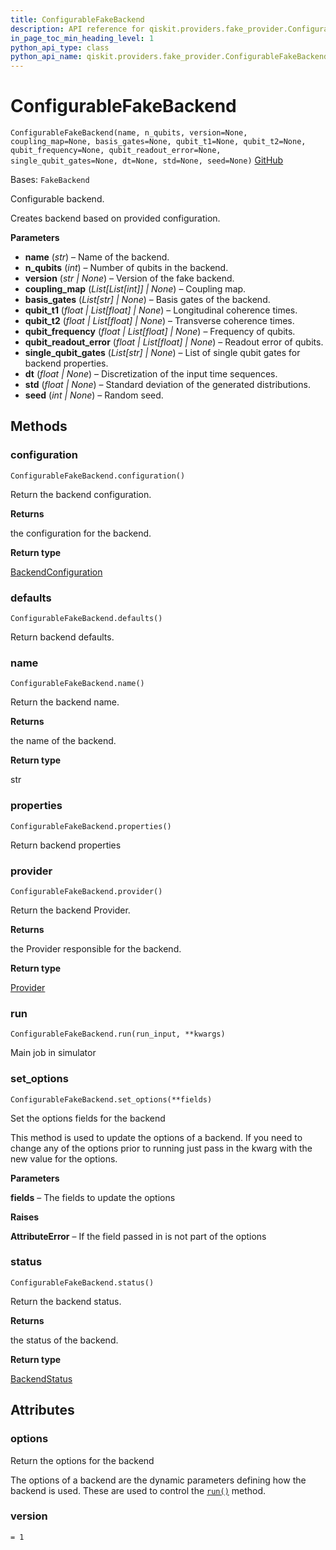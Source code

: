 ```yaml
---
title: ConfigurableFakeBackend
description: API reference for qiskit.providers.fake_provider.ConfigurableFakeBackend
in_page_toc_min_heading_level: 1
python_api_type: class
python_api_name: qiskit.providers.fake_provider.ConfigurableFakeBackend
---
```


# ConfigurableFakeBackend

<span id="qiskit.providers.fake_provider.ConfigurableFakeBackend" />

`ConfigurableFakeBackend(name, n_qubits, version=None, coupling_map=None, basis_gates=None, qubit_t1=None, qubit_t2=None, qubit_frequency=None, qubit_readout_error=None, single_qubit_gates=None, dt=None, std=None, seed=None)` [GitHub](https://github.com/qiskit/qiskit/tree/stable/0.24/qiskit/providers/fake_provider/utils/configurable_backend.py "view source code")

Bases: `FakeBackend`

Configurable backend.

Creates backend based on provided configuration.

**Parameters**

*   **name** (*str*) – Name of the backend.
*   **n\_qubits** (*int*) – Number of qubits in the backend.
*   **version** (*str | None*) – Version of the fake backend.
*   **coupling\_map** (*List\[List\[int]] | None*) – Coupling map.
*   **basis\_gates** (*List\[str] | None*) – Basis gates of the backend.
*   **qubit\_t1** (*float | List\[float] | None*) – Longitudinal coherence times.
*   **qubit\_t2** (*float | List\[float] | None*) – Transverse coherence times.
*   **qubit\_frequency** (*float | List\[float] | None*) – Frequency of qubits.
*   **qubit\_readout\_error** (*float | List\[float] | None*) – Readout error of qubits.
*   **single\_qubit\_gates** (*List\[str] | None*) – List of single qubit gates for backend properties.
*   **dt** (*float | None*) – Discretization of the input time sequences.
*   **std** (*float | None*) – Standard deviation of the generated distributions.
*   **seed** (*int | None*) – Random seed.

## Methods

<span id="qiskit-providers-fake-provider-configurablefakebackend-configuration" />

### configuration

<span id="qiskit.providers.fake_provider.ConfigurableFakeBackend.configuration" />

`ConfigurableFakeBackend.configuration()`

Return the backend configuration.

**Returns**

the configuration for the backend.

**Return type**

[BackendConfiguration](qiskit.providers.models.BackendConfiguration "qiskit.providers.models.BackendConfiguration")

<span id="qiskit-providers-fake-provider-configurablefakebackend-defaults" />

### defaults

<span id="qiskit.providers.fake_provider.ConfigurableFakeBackend.defaults" />

`ConfigurableFakeBackend.defaults()`

Return backend defaults.

<span id="qiskit-providers-fake-provider-configurablefakebackend-name" />

### name

<span id="qiskit.providers.fake_provider.ConfigurableFakeBackend.name" />

`ConfigurableFakeBackend.name()`

Return the backend name.

**Returns**

the name of the backend.

**Return type**

str

<span id="qiskit-providers-fake-provider-configurablefakebackend-properties" />

### properties

<span id="qiskit.providers.fake_provider.ConfigurableFakeBackend.properties" />

`ConfigurableFakeBackend.properties()`

Return backend properties

<span id="qiskit-providers-fake-provider-configurablefakebackend-provider" />

### provider

<span id="qiskit.providers.fake_provider.ConfigurableFakeBackend.provider" />

`ConfigurableFakeBackend.provider()`

Return the backend Provider.

**Returns**

the Provider responsible for the backend.

**Return type**

[Provider](qiskit.providers.Provider "qiskit.providers.Provider")

<span id="qiskit-providers-fake-provider-configurablefakebackend-run" />

### run

<span id="qiskit.providers.fake_provider.ConfigurableFakeBackend.run" />

`ConfigurableFakeBackend.run(run_input, **kwargs)`

Main job in simulator

<span id="qiskit-providers-fake-provider-configurablefakebackend-set-options" />

### set\_options

<span id="qiskit.providers.fake_provider.ConfigurableFakeBackend.set_options" />

`ConfigurableFakeBackend.set_options(**fields)`

Set the options fields for the backend

This method is used to update the options of a backend. If you need to change any of the options prior to running just pass in the kwarg with the new value for the options.

**Parameters**

**fields** – The fields to update the options

**Raises**

**AttributeError** – If the field passed in is not part of the options

<span id="qiskit-providers-fake-provider-configurablefakebackend-status" />

### status

<span id="qiskit.providers.fake_provider.ConfigurableFakeBackend.status" />

`ConfigurableFakeBackend.status()`

Return the backend status.

**Returns**

the status of the backend.

**Return type**

[BackendStatus](qiskit.providers.models.BackendStatus "qiskit.providers.models.BackendStatus")

## Attributes

<span id="qiskit.providers.fake_provider.ConfigurableFakeBackend.options" />

### options

Return the options for the backend

The options of a backend are the dynamic parameters defining how the backend is used. These are used to control the [`run()`](qiskit.providers.fake_provider.ConfigurableFakeBackend#run "qiskit.providers.fake_provider.ConfigurableFakeBackend.run") method.

<span id="qiskit.providers.fake_provider.ConfigurableFakeBackend.version" />

### version

`= 1`

